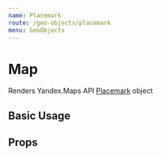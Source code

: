 ```yaml
---
name: Placemark
route: /geo-objects/placemark
menu: GeoObjects
---
```



# Map

Renders Yandex.Maps API [Placemark][docs] object

## Basic Usage

<Playground>
  <YMaps>
    <Map
      defaultState={{
        center: [55.751574, 37.573856],
        zoom: 5,
      }}
    >
      <Placemark geometry={[55.684758, 37.738521]} />
    </Map>
  </YMaps>
</Playground>

## Props

<Props of={_Placemark} />

[docs]:
  https://tech.yandex.com/maps/doc/jsapi/2.1/ref/reference/Placemark-docpage/
